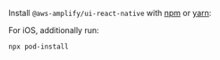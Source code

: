 
Install `@aws-amplify/ui-react-native` with [npm](https://www.npmjs.com/) or [yarn](https://yarnpkg.com/):

<InstallScripts framework="react-native" />

For iOS, additionally run:
```
npx pod-install
```
